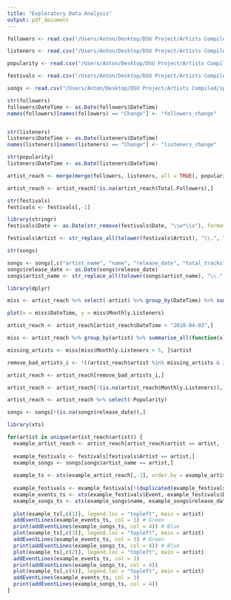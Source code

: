 ```yaml
---
title: "Exploratory Data Analysis"
output: pdf_document
---
```


```r
followers <- read.csv("/Users/Anton/Desktop/DSU Project/Artists Compiled/initial_artists_followers.csv", stringsAsFactors = FALSE)

listeners <- read.csv("/Users/Anton/Desktop/DSU Project/Artists Compiled/initial_artists_monthly_listeners.csv", stringsAsFactors = FALSE)

popularity <- read.csv("/Users/Anton/Desktop/DSU Project/Artists Compiled/initial_artists_popularity.csv", stringsAsFactors = FALSE)

festivals <- read.csv("/Users/Anton/Desktop/DSU Project/Artists Compiled/songkick_data_initial_small_artists.csv", stringsAsFactors = FALSE)

songs <- read.csv("/Users/Anton/Desktop/DSU Project/Artists Compiled/spotify_song_data_initial_small_artists.csv", stringsAsFactors = FALSE)
```


```r
str(followers)
followers$DateTime <- as.Date(followers$DateTime)
names(followers)[names(followers) == "Change"] <- "followers_change"


str(listeners)
listeners$DateTime <- as.Date(listeners$DateTime)
names(listeners)[names(listeners) == "Change"] <- "listeners_change"

str(popularity)
listeners$DateTime <- as.Date(listeners$DateTime)

artist_reach <- merge(merge(followers, listeners, all = TRUE), popularity, all = TRUE)

artist_reach <- artist_reach[!is.na(artist_reach$Total.Followers),]

str(festivals)
festivals <- festivals[,-1]

library(stringr)
festivals$Date <- as.Date(str_remove(festivals$Date, "\\w*\\s"), format = "%d %B %Y")

festivals$Artist <- str_replace_all(tolower(festivals$Artist), "\\.", "")

str(songs)

songs <- songs[,c("artist_name", "name", "release_date", "total_tracks")]
songs$release_date <- as.Date(songs$release_date)
songs$artist_name <- str_replace_all(tolower(songs$artist_name), "\\.", "")

```

```r
library(dplyr)

miss <- artist_reach %>% select(-artist) %>% group_by(DateTime) %>% summarise_all(function(x) sum(is.na(x)))

plot(x = miss$DateTime, y = miss$Monthly.Listeners)

artist_reach <- artist_reach[artist_reach$DateTime > "2018-04-03",]

miss <- artist_reach %>% group_by(artist) %>% summarise_all(function(x) sum(is.na(x)))

missing_artists <- miss[miss$Monthly.Listeners > 5, ]$artist

remove_bad_artists_i <- !((artist_reach$artist %in% missing_artists & is.na(artist_reach$Monthly.Listeners))) | !(artist_reach$artist %in% missing_artists)

artist_reach <- artist_reach[remove_bad_artists_i,]

artist_reach <- artist_reach[!(is.na(artist_reach$Monthly.Listeners)),]

artist_reach <- artist_reach %>% select(-Popularity)

songs <- songs[!(is.na(songs$release_date)),]

```



```r
library(xts)

for(artist in unique(artist_reach$artist)) {
  example_artist_reach <- artist_reach[artist_reach$artist == artist, -1]
  
  example_festivals <- festivals[festivals$Artist == artist,]
  example_songs <- songs[songs$artist_name == artist,]
  
  example_ts <- xts(example_artist_reach[,-1], order.by = example_artist_reach[,1])
  
  example_festivals <- example_festivals[!(duplicated(example_festivals[,1:3])),]
  example_events_ts <- xts(example_festivals$Event, example_festivals$Date)
  example_songs_ts <- xts(example_songs$name, example_songs$release_date)
  
  plot(example_ts[,c(1)], legend.loc = "topleft", main = artist)
  addEventLines(example_events_ts, col = 3) # Green
  print(addEventLines(example_songs_ts, col = 4)) # Blue
  plot(example_ts[,c(3)], legend.loc = "topleft", main = artist)
  addEventLines(example_events_ts, col = 3) # Green
  print(addEventLines(example_songs_ts, col = 4)) # Blue
  plot(example_ts[,c(2)], legend.loc = "topleft", main = artist)
  addEventLines(example_events_ts, col = 3)
  print(addEventLines(example_songs_ts, col = 4))
  plot(example_ts[,c(4)], legend.loc = "topleft", main = artist)
  addEventLines(example_events_ts, col = 3)
  print(addEventLines(example_songs_ts, col = 4))
}

```










